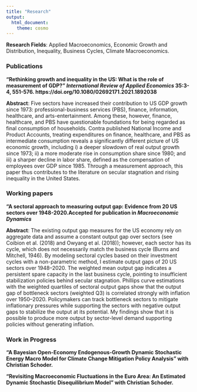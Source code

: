 ```yaml
---
title: "Research"
output:
  html_document:
    theme: cosmo
---
```


**Research Fields**: Applied Macroeconomics, Economic Growth and Distribution, Inequality, Business Cycles, Climate Macroeconomics. 

### Publications

**"Rethinking growth and inequality in the US: What is the role of measurement of GDP?" *International Review of Applied Economics* 35:3-4, 551-576. https://doi.org/10.1080/02692171.2021.1892038 **

**Abstract**: Five sectors have increased their contribution to US GDP growth since 1973: professional-business services (PBS), finance, information, healthcare, and arts-entertainment. Among these, however, finance, healthcare, and PBS have questionable foundations for being regarded as final consumption of households. Contra published National Income and Product Accounts, treating expenditures on finance, healthcare, and PBS as intermediate consumption reveals a significantly different picture of US economic growth, including i) a deeper slowdown of real output growth since 1973; ii) a more moderate rise in consumption share since 1980; and iii) a sharper decline in labor share, defined as the compensation of employees over GDP since 1985. Through a measurement approach, this paper thus contributes to the literature on secular stagnation and rising inequality in the United States.

### Working papers 

**"A sectoral approach to measuring output gap: Evidence from 20 US sectors over 1948-2020.Accepted for publication in *Macroeconomic Dynamics***

**Abstract**: The existing output gap measures for the US economy rely on aggregate data and assume a constant output gap over sectors (see Coibion et al. (2018) and Owyang et al. (2018)); however, each sector has its cycle, which does not necessarily match the business cycle (Burns and Mitchell, 1946). By modeling sectoral cycles based on their investment cycles with a non-parametric method, I estimate output gaps of 20 US sectors over 1948--2020. The weighted mean output gap indicates a persistent spare capacity in the last business cycle, pointing to insufficient stabilization policies behind secular stagnation. Phillips curve estimations with the weighted quartiles of sectoral output gaps show that the output gap of bottleneck sectors (weighted Q3) is correlated strongly with inflation over 1950--2020. Policymakers can track bottleneck sectors to mitigate inflationary pressures while supporting the sectors with negative output gaps to stabilize the output at its potential. My findings show that it is possible to produce more output by sector-level demand supporting policies without generating inflation.

### Work in Progress

**"A Bayesian Open-Economy Endogenous-Growth Dynamic Stochastic Energy Macro Model for Climate Change Mitigation Policy Analysis" with Christian Schoder.**

**"Revisiting Macroeconomic Fluctuations in the Euro Area: An Estimated Dynamic Stochastic Disequilibrium Model" with Christian Schoder.**
